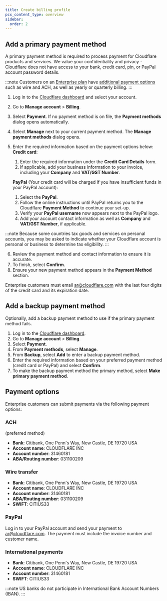 ```yaml
---
title: Create billing profile
pcx_content_type: overview
sidebar:
  order: 2
---
```



## Add a primary payment method

A primary payment method is required to process payment for Cloudflare products and services. We value your confidentiality and privacy - Cloudflare does not have access to your bank, credit card, pin, or PayPal account password details.

:::note
Customers on an [Enterprise plan](https://www.cloudflare.com/plans/enterprise/contact/) have [additional payment options](/billing/create-billing-profile/#payment-options) such as wire and ACH, as well as yearly or quarterly billing.
:::

1. Log in to the [Cloudflare dashboard](https://dash.cloudflare.com) and select your account.
2. Go to **Manage account** > **Billing**.
3. Select **Payment**. If no payment method is on file, the **Payment methods** dialog opens automatically.
4. Select **Manage** next to your current payment method. The **Manage payment methods** dialog opens.
5. Enter the required information based on the payment options below:  
    **Credit card**:
     1. Enter the required information under the **Credit Card Details** form.
     2. If applicable, add your business information to your invoice, including your **Company** and **VAT/GST Number**.

    **PayPal** (Your credit card will be charged if you have insufficient funds in your PayPal account):
     1. Select the **PayPal**.
     2. Follow the online instructions until PayPal returns you to the Cloudflare **Payment Method** to continue your set-up.
     3. Verify your **PayPal username** now appears next to the PayPal logo.
     4. Add your account contact information as well as **Company** and **VAT/GST Number**, if applicable.

:::note
Because some countries tax goods and services on personal accounts, you may be asked to indicate whether your Cloudflare account is personal or business to determine tax eligibility.
:::

6. Review the payment method and contact information to ensure it is accurate.
7. To finish, select **Confirm**.
8. Ensure your new payment method appears in the **Payment Method** section.

Enterprise customers must email [ar@cloudflare.com](mailto:ar@cloudflare.com) with the last four digits of the credit card and its expiration date.

## Add a backup payment method

Optionally, add a backup payment method to use if the primary payment method fails. 

<Render file="two-payment-methods" />

1. Log in to the [Cloudflare dashboard](https://dash.cloudflare.com).
2. Go to **Manage account** > **Billing**.
3. Select **Payment**.
4. From **Payment methods**, select **Manage**.
5. From **Backup**, select **Add** to enter a backup payment method.
6. Enter the required information based on your preferred payment method (credit card or PayPal) and select **Confirm**.
7. To make the backup payment method the primary method, select **Make primary payment method**.

## Payment options

Enterprise customers can submit payments via the following payment options:

### ACH

(preferred method)

* **Bank**: Citibank, One Penn's Way, New Castle, DE 19720 USA
* **Account name**: CLOUDFLARE INC
* **Account number**: 31460181
* **ABA/Routing number**: 031100209

### Wire transfer

* **Bank**: Citibank, One Penn's Way, New Castle, DE 19720 USA
* **Account name**: CLOUDFLARE INC
* **Account number**: 31460181
* **ABA/Routing number**: 031100209
* **SWIFT**: CITIUS33

### PayPal

Log in to your PayPal account and send your payment to ar@cloudflare.com. The payment must include the invoice number and customer name.

### International payments

* **Bank**: Citibank, One Penn's Way, New Castle, DE 19720 USA
* **Account name**: CLOUDFLARE INC
* **Account number**: 31460181
* **SWIFT**: CITIUS33

:::note
US banks do not participate in International Bank Account Numbers (IBAN).
:::
